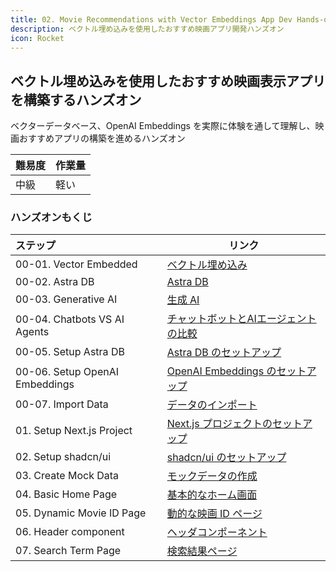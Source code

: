 ```yaml
---
title: 02. Movie Recommendations with Vector Embeddings App Dev Hands-on
description: ベクトル埋め込みを使用したおすすめ映画アプリ開発ハンズオン
icon: Rocket
---
```


## ベクトル埋め込みを使用したおすすめ映画表示アプリを構築するハンズオン

ベクターデータベース、OpenAI Embeddings を実際に体験を通して理解し、映画おすすめアプリの構築を進めるハンズオン

|難易度 |作業量 |
|:-- |:-- |
|中級 |軽い |

### ハンズオンもくじ

|ステップ |リンク |
|:-- |-- |
|00-01. Vector Embedded |[ベクトル埋め込み](./hands-on/01-basic-rag-app/00_01_vector_embedded) |
|00-02. Astra DB |[Astra DB](./hands-on/01-basic-rag-app/00_02_astra_db) |
|00-03. Generative AI |[生成 AI](./hands-on/01-basic-rag-app/00_03_generative_ai) |
|00-04. Chatbots VS AI Agents |[チャットボットとAIエージェントの比較](./hands-on/01-basic-rag-app/00_04_chatbots_vs_ai_agents) |
|00-05. Setup Astra DB |[Astra DB のセットアップ](./hands-on/01-basic-rag-app/00_05_setup_astra_db) |
|00-06. Setup OpenAI Embeddings |[OpenAI Embeddings のセットアップ](./hands-on/01-basic-rag-app/00_06_setup_open_ai_embeddings) |
|00-07. Import Data |[データのインポート](./hands-on/01-basic-rag-app/00_07_import_data) |
|01. Setup Next.js Project|[Next.js プロジェクトのセットアップ](./02-movie-recommendations-app/01_setup_nextjs_project) |
|02. Setup shadcn/ui |[shadcn/ui のセットアップ](./02-movie-recommendations-app/02_setup_shadcn_ui) |
|03. Create Mock Data |[モックデータの作成](./02-movie-recommendations-app/03_create_mock_data) |
|04. Basic Home Page |[基本的なホーム画面](./02-movie-recommendations-app/04_basic_home_page) |
|05. Dynamic Movie ID Page |[動的な映画 ID ページ](./02-movie-recommendations-app/05_dynamic_movie_id_page) |
|06. Header component |[ヘッダコンポーネント](./02-movie-recommendations-app/06_header_component) |
|07. Search Term Page |[検索結果ページ](./02-movie-recommendations-app/07_search_term_page) |
